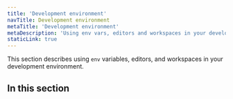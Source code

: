 ```yaml
---
title: 'Development environment'
navTitle: Development environment
metaTitle: 'Development environment'
metaDescription: 'Using env vars, editors and workspaces in your development environment'
staticLink: true
---
```


<TopBlock>

This section describes using `env` variables, editors, and workspaces in your development environment.

</TopBlock>

## In this section

<Subsections />
